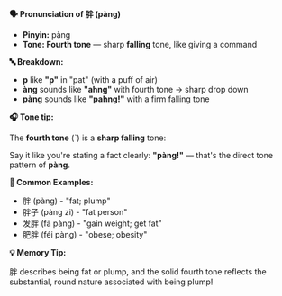 **🗣️ Pronunciation of 胖 (pàng)**

- **Pinyin:** pàng
- **Tone: Fourth tone** — sharp **falling** tone, like giving a command

**🔤 Breakdown:**

- **p** like **"p"** in "pat" (with a puff of air)
- **àng** sounds like **"ahng"** with fourth tone → sharp drop down
- **pàng** sounds like **"pahng!"** with a firm falling tone

**🎧 Tone tip:**

The **fourth tone** (ˋ) is a **sharp falling** tone:

Say it like you're stating a fact clearly: **"pàng!"** — that's the direct tone pattern of **pàng**.

**📝 Common Examples:**

- 胖 (pàng) - "fat; plump"
- 胖子 (pàng zi) - "fat person"
- 发胖 (fā pàng) - "gain weight; get fat"
- 肥胖 (féi pàng) - "obese; obesity"

**💡 Memory Tip:**

胖 describes being fat or plump, and the solid fourth tone reflects the substantial, round nature
associated with being plump!
